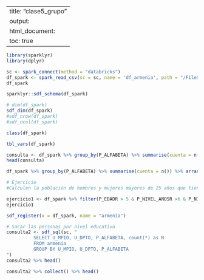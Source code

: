 
---
title: "clase5_grupo"
output:
  html_document:
    toc: true
---


```r
library(sparklyr)
library(dplyr)
```


```r
sc <- spark_connect(method = "databricks")
df_spark <- spark_read_csv(sc = sc, name = 'df_armenia', path = "/FileStore/tables/datos_armenia.csv")
df_spark
```


```r
sparklyr::sdf_schema(df_spark)
```


```r
# dim(df_spark)
sdf_dim(df_spark)
#sdf_nrow(df_spark)
#sdf_ncol(df_spark)
```


```r
class(df_spark)
```


```r
tbl_vars(df_spark)
```


```r
consulta <- df_spark %>% group_by(P_ALFABETA) %>% summarise(cuenta = n()) %>% arrange(P_ALFABETA) %>% collect()
head(consulta)
```


```r
df_spark %>% group_by(P_ALFABETA) %>% summarise(cuenta = n()) %>% arrange(P_ALFABETA) %>% show_query()
```


```r
# Ejercicio
#Calculen la población de hombres y mujeres mayores de 25 años que tienen al #menos educación superior en Armenia (tecnica / tecnológica en adelante).
```


```r
ejercicio1 <- df_spark %>% filter(P_EDADR > 5 & P_NIVEL_ANOSR >6 & P_NIVEL_ANOSR<=9) %>% group_by(P_SEXO) %>% summarise(poblacion = n()) %>% collect()
ejercicio1
```


```r
sdf_register(x = df_spark, name = "armenia")
```


```r
# Sacar las personas por nivel educativo
consulta2 <- sdf_sql(sc, "
          SELECT U_MPIO, U_DPTO, P_ALFABETA, count(*) as N
          FROM armenia 
          GROUP BY U_MPIO, U_DPTO, P_ALFABETA
")
consulta2 %>% head()
```


```r
consulta2 %>% collect() %>% head()
```

